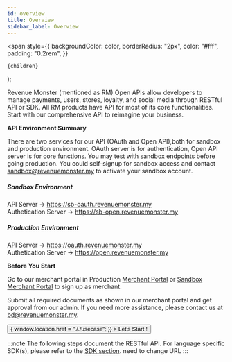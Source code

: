 ```yaml
---
id: overview
title: Overview
sidebar_label: Overview
---
```


  <span
    style={{
      backgroundColor: color,
      borderRadius: "2px",
      color: "#fff",
      padding: "0.2rem",
    }}
  >
    {children}
  </span>
);

Revenue Monster (mentioned as RM) Open APIs allow developers to manage payments, users, stores, loyalty, and social media through RESTful API or SDK. All RM products have API for most of its core functionalities. Start with our comprehensive API to reimagine your business.

**API Environment Summary** <br />

There are two services for our API (OAuth and Open API),both for sandbox and production environment. OAuth server is for authentication, Open API server is for core functions. You may test with sandbox endpoints before going production. You could self-signup for sandbox access and contact <sandbox@revenuemonster.my> to activate your sandbox account.

##### Sandbox Environment

API Server -> https://sb-oauth.revenuemonster.my  
Authetication Server -> https://sb-open.revenuemonster.my

##### Production Environment

API Server -> https://oauth.revenuemonster.my  
Authetication Server -> https://open.revenuemonster.my

**Before You Start**

Go to our merchant portal in Production [Merchant Portal](https://merchant.revenuemonster.my/) or [Sandbox Merchant Portal](https://sb-merchant.revenuemonster.my/) to sign up as merchant.

Submit all required documents as shown in our merchant portal and get approval from our admin. If you need more assistance, please contact us at <bd@revenuemonster.my>.

<Flex justifyContent="center">
  <Button
    width="100%"
    sx={{
      ":hover": {
        backgroundColor: "blue",
      },
      backgroundColor: "#528ef7",
      borderRadius: 15,
    }}
    onClick={() => {
      window.location.href = "././usecase";
    }}
  >
    Let's Start !
  </Button>
</Flex>
<br />

:::note
The following steps document the RESTful API. For language specific
SDK(s), please refer to the [SDK section](../quickstart/sdk). need to change URL
:::
